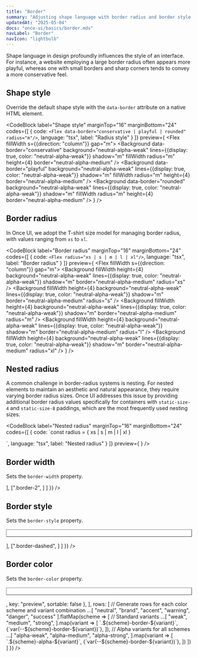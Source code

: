 ```yaml
---
title: "Border"
summary: "Adjusting shape language with border radius and border style."
updatedAt: "2025-05-04"
docs: "once-ui/basics/border.mdx"
navLabel: "Border"
navIcon: "lightbulb"
---
```


Shape language in design profoundly influences the style of an interface. For instance, a website employing a large border radius often appears more playful, whereas one with small borders and sharp corners tends to convey a more conservative feel.

## Shape style

Override the default shape style with the `data-border` attribute on a native HTML element.

<CodeBlock
  label="Shape style"
  marginTop="16"
  marginBottom="24"
  codes={[
    {
      code: `<Flex data-border="conservative | playful | rounded" radius="m"/>`,
      language: "tsx",
      label: "Radius style"
    }
  ]}
  preview={
    <Flex fillWidth s={{direction: "column"}} gap="m">
      <Background
        data-border="conservative"
        background="neutral-alpha-weak"
        lines={{display: true, color: "neutral-alpha-weak"}}
        shadow="m"
        fillWidth
        radius="m"
        height={4}
        border="neutral-alpha-medium"
      />
      <Background
        data-border="playful"
        background="neutral-alpha-weak"
        lines={{display: true, color: "neutral-alpha-weak"}}
        shadow="m"
        fillWidth
        radius="m"
        height={4}
        border="neutral-alpha-medium"
      />
      <Background
        data-border="rounded"
        background="neutral-alpha-weak"
        lines={{display: true, color: "neutral-alpha-weak"}}
        shadow="m"
        fillWidth
        radius="m"
        height={4}
        border="neutral-alpha-medium"
      />
    </Flex>
  }
/>

## Border radius

In Once UI, we adopt the T-shirt size model for managing border radius, with values ranging from `xs` to `xl`.

<CodeBlock
  label="Border radius"
  marginTop="16"
  marginBottom="24"
  codes={[
    {
      code: `<Flex radius="xs | s | m | l | xl"/>`,
      language: "tsx",
      label: "Border radius"
    }
  ]}
  preview={
    <Flex fillWidth s={{direction: "column"}} gap="m">
      <Background
        fillWidth
        height={4}
        background="neutral-alpha-weak"
        lines={{display: true, color: "neutral-alpha-weak"}}
        shadow="m"
        border="neutral-alpha-medium"
        radius="xs"
      />
      <Background
        fillWidth
        height={4}
        background="neutral-alpha-weak"
        lines={{display: true, color: "neutral-alpha-weak"}}
        shadow="m"
        border="neutral-alpha-medium"
        radius="s"
      />
      <Background
        fillWidth
        height={4}
        background="neutral-alpha-weak"
        lines={{display: true, color: "neutral-alpha-weak"}}
        shadow="m"
        border="neutral-alpha-medium"
        radius="m"
      />
      <Background
        fillWidth
        height={4}
        background="neutral-alpha-weak"
        lines={{display: true, color: "neutral-alpha-weak"}}
        shadow="m"
        border="neutral-alpha-medium"
        radius="l"
      />
      <Background
        fillWidth
        height={4}
        background="neutral-alpha-weak"
        lines={{display: true, color: "neutral-alpha-weak"}}
        shadow="m"
        border="neutral-alpha-medium"
        radius="xl"
      />
    </Flex>
  }
/>

## Nested radius

A common challenge in border-radius systems is nesting. For nested elements to maintain an aesthetic and natural appearance, they require varying border radius sizes. Once UI addresses this issue by providing additional border radius values specifically for containers with `static-size-4` and `static-size-8` paddings, which are the most frequently used nesting sizes.

<CodeBlock
  label="Nested radius"
  marginTop="16"
  marginBottom="24"
  codes={[
    {
      code:
`const radius = { xs | s | m | l | xl }

<Flex radius="{radius}-8">
    <Flex radius="{radius}-4">
      <Flex radius="{radius}"/>
    </Flex>
</Flex>`,
      language: "tsx",
      label: "Nested radius"
    }
  ]}
  preview={
    <Flex fillWidth s={{direction: "column"}} gap="m">
      <Flex fillWidth padding="8" shadow="m" border="neutral-strong" radius="xs-8">
        <Flex fillWidth padding="4" border="neutral-strong" radius="xs-4">
          <Background
            fillWidth
            height={4}
            background="neutral-alpha-weak"
            lines={{display: true, color: "neutral-alpha-weak"}}
            shadow="m"
            border="neutral-alpha-medium"
            radius="xs"
          />
        </Flex>
      </Flex>
      <Flex fillWidth padding="8" shadow="m" border="neutral-strong" radius="s-8">
        <Flex fillWidth padding="4" border="neutral-strong" radius="s-4">
          <Background
            fillWidth
            height={4}
            background="neutral-alpha-weak"
            lines={{display: true, color: "neutral-alpha-weak"}}
            shadow="m"
            border="neutral-alpha-medium"
            radius="s"
          />
        </Flex>
      </Flex>
      <Flex fillWidth padding="8" shadow="m" border="neutral-strong" radius="m-8">
        <Flex fillWidth padding="4" border="neutral-strong" radius="m-4">
          <Background
            fillWidth
            height={4}
            background="neutral-alpha-weak"
            lines={{display: true, color: "neutral-alpha-weak"}}
            shadow="m"
            border="neutral-alpha-medium"
            radius="m"
          />
        </Flex>
      </Flex>
      <Flex fillWidth padding="8" shadow="m" border="neutral-strong" radius="l-8">
        <Flex fillWidth padding="4" border="neutral-strong" radius="l-4">
          <Background
            fillWidth
            height={4}
            background="neutral-alpha-weak"
            lines={{display: true, color: "neutral-alpha-weak"}}
            shadow="m"
            border="neutral-alpha-medium"
            radius="l"
          />
        </Flex>
      </Flex>
      <Flex fillWidth padding="8" shadow="m" border="neutral-strong" radius="xl-8">
        <Flex fillWidth padding="4" border="neutral-strong" radius="xl-4">
          <Background
            fillWidth
            height={4}
            background="neutral-alpha-weak"
            lines={{display: true, color: "neutral-alpha-weak"}}
            shadow="m"
            border="neutral-alpha-medium"
            radius="xl"
          />
        </Flex>
      </Flex>
    </Flex>
  }
/>

## Border width

Sets the `border-width` property.

<Table
  marginTop="16"
  marginBottom="24"
  data={{
    headers: [
      { content: "Class", key: "class-1", sortable: false },
      { content: "Preview", key: "preview-1", sortable: false },
    ],
    rows: [
      [".border-1", <Flex width="64" height="20" border="neutral-strong" radius="xs"/>],
      [".border-2", <Flex width="64" height="20" border="neutral-strong" borderWidth="2" radius="xs"/>]
    ]
  }}
/>

## Border style

Sets the `border-style` property.

<Table
  marginTop="16"
  marginBottom="24"
  data={{
    headers: [
      { content: "Class", key: "class-2", sortable: false },
      { content: "Preview", key: "preview-2", sortable: false },
    ],
    rows: [
      [".border-solid", <Flex width="64" height="20" border="neutral-strong" radius="xs"/>],
      [".border-dashed", <Flex width="64" height="20" border="neutral-strong" borderStyle="dashed" radius="xs"/>]
    ]
  }}
/>

## Border color

Sets the `border-color` property.

<Table
  marginTop="16"
  marginBottom="24"
  data={{
    headers: [
      { content: "Class", key: "class-3", sortable: false },
      { content: "Value", key: "value", sortable: false },
      { content: <Row gap="8" key="header-icons"><Icon padding="2" name="dark" size="xs"/><Icon padding="2" name="light" size="xs"/></Row>, key: "preview", sortable: false },
    ],
    rows: [
      // Generate rows for each color scheme and variant combination
      ...[
        "neutral",
        "brand",
        "accent",
        "warning",
        "danger",
        "success"
      ].flatMap(scheme => [
        // Standard variants
        ...[
          "weak",
          "medium",
          "strong",
        ].map(variant => [
          `.${scheme}-border-${variant}`,
          <InlineCode key={`${scheme}-border-${variant}-code`}>{`var(--${scheme}-border-${variant})`}</InlineCode>,
          <Row gap="8" key={`${scheme}-border-${variant}-preview`}>
            <Flex data-theme="dark" background="neutral-alpha-weak" border={`${scheme}-${variant}`} radius="xs" width="20" height="20"/>
            <Flex data-theme="light" background="neutral-alpha-weak" border={`${scheme}-${variant}`} radius="xs" width="20" height="20"/>
          </Row>
        ]),
        // Alpha variants for all schemes
        ...[
          "alpha-weak",
          "alpha-medium",
          "alpha-strong",
        ].map(variant => [
          `.${scheme}-alpha-${variant}`,
          <InlineCode key={`${scheme}-alpha-${variant}-code`}>{`var(--${scheme}-border-${variant})`}</InlineCode>,
          <Row gap="8" key={`${scheme}-alpha-${variant}-preview`}>
            <Flex data-theme="dark"  background="neutral-alpha-weak" border={`${scheme}-${variant}`} radius="xs" width="20" height="20"/>
            <Flex data-theme="light" background="neutral-alpha-weak" border={`${scheme}-${variant}`} radius="xs" width="20" height="20"/>
          </Row>
        ])
      ])
    ]
  }}
/>